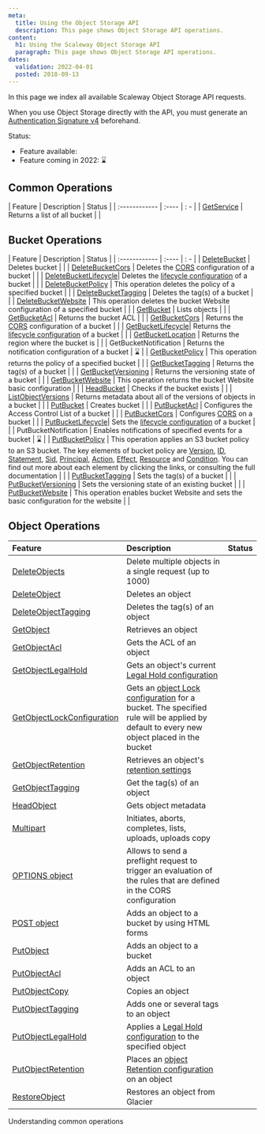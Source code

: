 ```yaml
---
meta:
  title: Using the Object Storage API
  description: This page shows Object Storage API operations.
content:
  h1: Using the Scaleway Object Storage API
  paragraph: This page shows Object Storage API operations.
dates:
  validation: 2022-04-01
  posted: 2018-09-13
---
```


In this page we index all available Scaleway Object Storage API requests.

<Message type="note">

When you use Object Storage directly with the API, you must generate an [Authentication Signature v4](/storage/object/api-cli/generate-aws4-auth-signature) beforehand.

</Message>

Status:
  - Feature available: <Icon name="validate" /> 
  - Feature coming in 2022: ⌛

## Common Operations

| Feature | Description | Status |
| :------------ | :---- | : - |
|  [GetService](/storage/object/api-cli/common-operations/#get-service) | Returns a list of all bucket | <Icon name="validate" /> |


## Bucket Operations

| Feature | Description | Status |
| :------------ | :---- | : - |
|  [DeleteBucket](/storage/object/api-cli/bucket-operations/#delete-bucket) |  Deletes bucket | <Icon name="validate" /> |
|  [DeleteBucketCors](/storage/object/api-cli/bucket-operations/#delete-bucket-cors) |  Deletes the [CORS](https://en.wikipedia.org/wiki/Cross-origin_resource_sharing) configuration of a bucket | <Icon name="validate" /> |
|  [DeleteBucketLifecycle](/storage/object/api-cli/bucket-operations/#delete-bucket-lifecycle)|  Deletes the [lifecycle configuration](/storage/object/api-cli/lifecycle-rules-api/) of a bucket | <Icon name="validate" /> |
|  [DeleteBucketPolicy](/storage/object/api-cli/bucket-operations/#delete-bucket-policy) |  This operation deletes the policy of a specified bucket | <Icon name="validate" /> |
|  [DeleteBucketTagging](/storage/object/api-cli/bucket-operations/#delete-bucket-tagging) |  Deletes the tag(s) of a bucket | <Icon name="validate" /> |
|  [DeleteBucketWebsite](/storage/object/api-cli/bucket-operations/#delete-bucket-website) |  This operation deletes the bucket Website configuration of a specified bucket | <Icon name="validate" /> |
|  [GetBucket](/storage/object/api-cli/bucket-operations/#get-bucket-(list-objects)) |  Lists objects | <Icon name="validate" /> |
|  [GetBucketAcl](/storage/object/api-cli/bucket-operations/#get-bucket-acl) |  Returns the bucket ACL | <Icon name="validate" /> |
|  [GetBucketCors](/storage/object/api-cli/bucket-operations/#get-bucket-cors) |  Returns the [CORS](https://en.wikipedia.org/wiki/Cross-origin_resource_sharing) configuration of a bucket | <Icon name="validate" /> |
|  [GetBucketLifecycle](/storage/object/api-cli/bucket-operations/#get-bucket-lifecycle)|  Returns the [lifecycle configuration](/storage/object/api-cli/lifecycle-rules-api/) of a bucket | <Icon name="validate" /> |
|  [GetBucketLocation](/storage/object/api-cli/bucket-operations/#get-bucket-location) |  Returns the region where the bucket is | <Icon name="validate" /> |
|  GetBucketNotification | Returns the notification configuration of a bucket | ⌛ |
|  [GetBucketPolicy](/storage/object/api-cli/bucket-operations/#get-bucket-policy) |  This operation returns the policy of a specified bucket | <Icon name="validate" /> |
|  [GetBucketTagging](/storage/object/api-cli/bucket-operations/#get-bucket-tagging) |  Returns the tag(s) of a bucket | <Icon name="validate" /> |
|  [GetBucketVersioning](/storage/object/api-cli/bucket-operations/#get-bucket-versioning) |  Returns the versioning state of a bucket | <Icon name="validate" /> |
|  [GetBucketWebsite](/storage/object/api-cli/bucket-operations/#get-bucket-website) |  This operation returns the bucket Website basic configuration | <Icon name="validate" /> |
|  [HeadBucket](/storage/object/api-cli/bucket-operations/#head-bucket) |  Checks if the bucket exists | <Icon name="validate" /> |
|  [ListObjectVersions](/storage/object/api-cli/bucket-operations/#get-bucket-object-version) |  Returns metadata about all of the versions of objects in a bucket | <Icon name="validate" /> |
|  [PutBucket](/storage/object/api-cli/bucket-operations/#put-bucket) |  Creates bucket | <Icon name="validate" /> |
|  [PutBucketAcl](/storage/object/api-cli/bucket-operations/#put-bucket-acl) |  Configures the Access Control List of a bucket | <Icon name="validate" /> |
|  [PutBucketCors](/storage/object/api-cli/bucket-operations/#put-bucket-cors) |  Configures [CORS](https://en.wikipedia.org/wiki/Cross-origin_resource_sharing) on a bucket | <Icon name="validate" /> |
|  [PutBucketLifecycle](/storage/object/api-cli/bucket-operations/#put-bucket-lifecycle)|  Sets the [lifecycle configuration](/storage/object/api-cli/lifecycle-rules-api/) of a bucket | <Icon name="validate" /> |
|  PutBucketNotification | Enables notifications of specified events for a bucket | ⌛ |
|  [PutBucketPolicy](/storage/object/api-cli/bucket-operations/#put-bucket-policy) |  This operation applies an S3 bucket policy to an S3 bucket. The key elements of bucket policy are [Version](/storage/object/api-cli/bucket-policy/#version), [ID](/storage/object/api-cli/bucket-policy/#id), [Statement](/storage/object/api-cli/bucket-policy/#statement), [Sid](/storage/object/api-cli/bucket-policy/#sid), [Principal](/storage/object/api-cli/bucket-policy/#principal), [Action](/storage/object/api-cli/bucket-policy/#action), [Effect](/storage/object/api-cli/bucket-policy/#effect), [Resource](/storage/object/api-cli/bucket-policy/#resource) and [Condition](/storage/object/api-cli/bucket-policy/#condition). You can find out more about each element by clicking the links, or consulting the full documentation | <Icon name="validate" /> |
|  [PutBucketTagging](/storage/object/api-cli/bucket-operations/#put-bucket-tagging) |  Sets the tag(s) of a bucket | <Icon name="validate" /> |
|  [PutBucketVersioning](/storage/object/api-cli/bucket-operations/#put-bucket-versioning) |  Sets the versioning state of an existing bucket | <Icon name="validate" /> |
|  [PutBucketWebsite](/storage/object/api-cli/bucket-operations/#put-bucket-website) |  This operation enables bucket Website and sets the basic configuration for the website | <Icon name="validate" /> |



## Object Operations

| Feature | Description | Status |
| :------------ | :---- | :- |
|  [DeleteObjects](/storage/object/api-cli/object-operations/#delete-objects) |  Delete multiple objects in a single request (up to 1000) | <Icon name="validate" /> |
|  [DeleteObject](/storage/object/api-cli/object-operations/#delete-object) |  Deletes an object | <Icon name="validate" /> |
|  [DeleteObjectTagging](/storage/object/api-cli/object-operations/#delete-object-tagging) |  Deletes the tag(s) of an object | <Icon name="validate" /> |
|  [GetObject](/storage/object/api-cli/object-operations/#get-object) |  Retrieves an object | <Icon name="validate" /> |
|  [GetObjectAcl](/storage/object/api-cli/object-operations/#get-object-acl) |  Gets the ACL of an object | <Icon name="validate" /> |
|  [GetObjectLegalHold](/storage/object/api-cli/object-operations/#get-object-legal-hold) |  Gets an object's current [Legal Hold configuration](/storage/object/api-cli/object-lock/#how-to-manage-object-legal-hold) | <Icon name="validate" /> | 
|  [GetObjectLockConfiguration](/storage/object/api-cli/object-operations/#get-object-lock-configuration) |  Gets an [object Lock configuration](/storage/object/api-cli/object-lock/) for a bucket. The specified rule will be applied by default to every new object placed in the bucket | <Icon name="validate" /> |
|  [GetObjectRetention](/storage/object/api-cli/object-operations/#get-object-retention) |  Retrieves an object's [retention settings](/storage/object/api-cli/object-lock/#how-to-configure-object-retention) | <Icon name="validate" /> |
|  [GetObjectTagging](/storage/object/api-cli/object-operations/#get-object-tagging) |  Get the tag(s) of an object | <Icon name="validate" /> |
|  [HeadObject](/storage/object/api-cli/object-operations/#head-object) |  Gets object metadata | <Icon name="validate" /> |
|  [Multipart](/storage/object/api-cli/object-operations/#multipart-uploads) |  Initiates, aborts, completes, lists, uploads, uploads copy | <Icon name="validate" /> |
|  [OPTIONS object](/storage/object/api-cli/object-operations/#-options-object) |  Allows to send a preflight request to trigger an evaluation of the rules that are defined in the CORS configuration | <Icon name="validate" /> |
|  [POST object](/storage/object/api-cli/object-operations/#post-object) |  Adds an object to a bucket by using HTML forms | <Icon name="validate" /> |
|  [PutObject](/storage/object/api-cli/object-operations/#put-object) |  Adds an object to a bucket | <Icon name="validate" /> |
|  [PutObjectAcl](/storage/object/api-cli/object-operations/#put-object-acl) |  Adds an ACL to an object | <Icon name="validate" /> |
|  [PutObjectCopy](/storage/object/api-cli/object-operations/#put-object-copy) |  Copies an object | <Icon name="validate" /> |
|  [PutObjectTagging](/storage/object/api-cli/object-operations/#put-object-tagging) |  Adds one or several tags to an object | <Icon name="validate" /> |
|  [PutObjectLegalHold](/storage/object/api-cli/object-operations/#put-object-legal-hold) |  Applies a [Legal Hold configuration](/storage/object/api-cli/object-lock/#how-to-manage-object-legal-hold) to the specified object | <Icon name="validate" /> |
|  [PutObjectRetention](/storage/object/api-cli/object-operations/#put-object-retention) |  Places an [object Retention configuration](/storage/object/api-cli/object-lock/#how-to-configure-object-retention) on an object | <Icon name="validate" /> |
| [RestoreObject](/storage/object/api-cli/object-operations/#restore-object) |  Restores an object from Glacier | <Icon name="validate" /> |

<Navigation title="See Also">
  <NextButton to="/storage/object/api-cli/common-operations/">Understanding common operations</NextButton>
</Navigation>